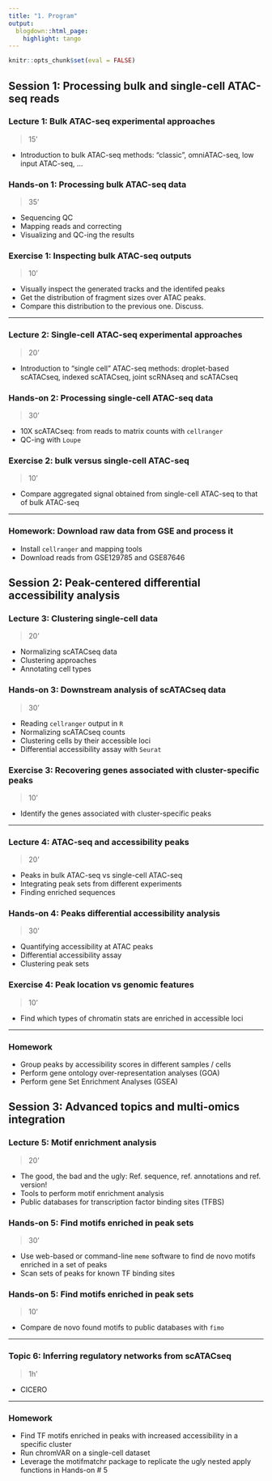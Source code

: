 ```yaml
---
title: "1. Program"
output:
  blogdown::html_page:
    highlight: tango
---
```


```r
knitr::opts_chunk$set(eval = FALSE)
```

## Session 1: Processing bulk and single-cell ATAC-seq reads

### Lecture 1: Bulk ATAC-seq experimental approaches 
>15'

  - Introduction to bulk ATAC-seq methods: "classic", omniATAC-seq, low input ATAC-seq, ...

### Hands-on 1: Processing bulk ATAC-seq data
>35'

  - Sequencing QC
  - Mapping reads and correcting
  - Visualizing and QC-ing the results

### Exercise 1: Inspecting bulk ATAC-seq outputs
>10'

  - Visually inspect the generated tracks and the identifed peaks
  - Get the distribution of fragment sizes over ATAC peaks. 
  - Compare this distribution to the previous one. Discuss.

--- 

### Lecture 2: Single-cell ATAC-seq experimental approaches 
>20'

  - Introduction to "single cell" ATAC-seq methods: droplet-based scATACseq, indexed scATACseq, joint scRNAseq and scATACseq

### Hands-on 2: Processing single-cell ATAC-seq data
>30'

  - 10X scATACseq: from reads to matrix counts with `cellranger`
  - QC-ing with `Loupe`

### Exercise 2: bulk versus single-cell ATAC-seq
>10'

  - Compare aggregated signal obtained from single-cell ATAC-seq to that of bulk ATAC-seq 

--- 

### Homework: Download raw data from GSE and process it

  - Install `cellranger` and mapping tools
  - Download reads from GSE129785 and GSE87646

## Session 2: Peak-centered differential accessibility analysis 

### Lecture 3: Clustering single-cell data
> 20' 

  - Normalizing scATACseq data
  - Clustering approaches
  - Annotating cell types

### Hands-on 3: Downstream analysis of scATACseq data
>30'

  - Reading `cellranger` output in `R` 
  - Normalizing scATACseq counts
  - Clustering cells by their accessible loci
  - Differential accessibility assay with `Seurat`

### Exercise 3: Recovering genes associated with cluster-specific peaks
>10'

  - Identify the genes associated with cluster-specific peaks

---

### Lecture 4: ATAC-seq and accessibility peaks
> 20' 

  - Peaks in bulk ATAC-seq vs single-cell ATAC-seq
  - Integrating peak sets from different experiments
  - Finding enriched sequences

### Hands-on 4: Peaks differential accessibility analysis
>30'

  - Quantifying accessibility at ATAC peaks
  - Differential accessibility assay
  - Clustering peak sets

### Exercise 4: Peak location vs genomic features
>10'

  - Find which types of chromatin stats are enriched in accessible loci

--- 

### Homework

  - Group peaks by accessibility scores in different samples / cells
  - Perform gene ontology over-representation analyses (GOA)
  - Perform gene Set Enrichment Analyses (GSEA)

## Session 3: Advanced topics and multi-omics integration

### Lecture 5: Motif enrichment analysis
>20'

  - The good, the bad and the ugly: Ref. sequence, ref. annotations and ref. version!
  - Tools to perform motif enrichment analysis
  - Public databases for transcription factor binding sites (TFBS)

### Hands-on 5: Find motifs enriched in peak sets
> 30' 

  - Use web-based or command-line `meme` software to find de novo motifs enriched in a set of peaks
  - Scan sets of peaks for known TF binding sites

### Hands-on 5: Find motifs enriched in peak sets
>10'

  - Compare de novo found motifs to public databases with `fimo`

---

### Topic 6: Inferring regulatory networks from scATACseq
>1h'

  - CICERO

--- 

### Homework

  - Find TF motifs enriched in peaks with increased accessibility in a specific cluster
  - Run chromVAR on a single-cell dataset
  - Leverage the motifmatchr package to replicate the ugly nested apply functions in Hands-on # 5